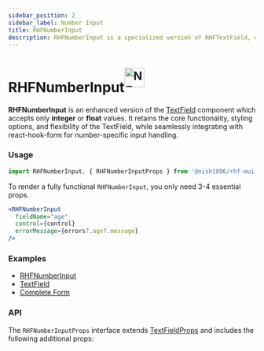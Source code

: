 ```yaml
---
sidebar_position: 2
sidebar_label: Number Input
title: RHFNumberInput
description: RHFNumberInput is a specialized version of RHFTextField, designed to accept only integer or decimal values as input.
---
```



# RHFNumberInput<sup><img src={NewImg} alt="NEW" height="40" /></sup>

<AvailabilityBanner componentName="RHFNumberInput" version="2.1" />

**RHFNumberInput** is an enhanced version of the [TextField](https://mui.com/material-ui/react-text-field/)
component which accepts only **integer** or **float** values. It retains
the core functionality, styling options, and flexibility of the TextField,
while seamlessly integrating with react-hook-form for number-specific input handling.

### Usage

```js
import RHFNumberInput, { RHFNumberInputProps } from '@nish1896/rhf-mui-components/mui/number-input';
```

To render a fully functional `RHFNumberInput`, you only need 3-4 essential props.

```jsx
<RHFNumberInput
  fieldName="age"
  control={control}
  errorMessage={errors?.age?.message}
/>
```

### Examples
- [RHFNumberInput](https://rhf-mui-components-examples.netlify.app/textfield-and-passwordinput)
- [TextField](https://mui.com/material-ui/react-text-field/)
- [Complete Form](https://rhf-mui-components-examples.netlify.app/complete-form)

### API
The `RHFNumberInputProps` interface extends [TextFieldProps](https://mui.com/material-ui/api/text-field/)
and includes the following additional props:

<RHFNumberInputPropsTable />
